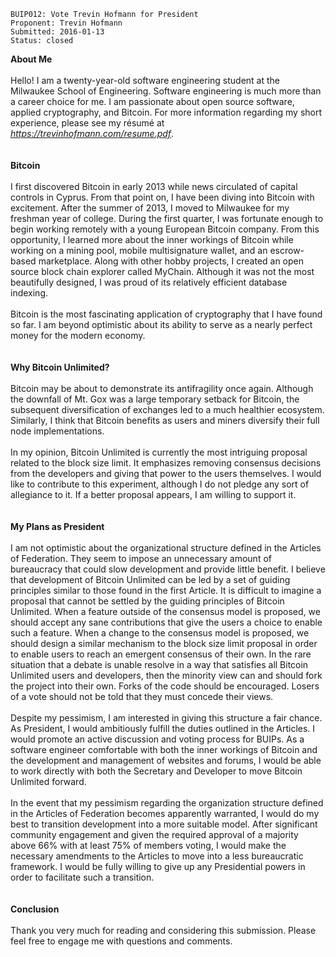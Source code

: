 <pre>
BUIP012: Vote Trevin Hofmann for President
Proponent: Trevin Hofmann
Submitted: 2016-01-13
Status: closed
</pre>

'''About Me'''<br />
<br />
Hello! I am a twenty-year-old software engineering student at the Milwaukee School of Engineering. Software engineering is much more than a career choice for me. I am passionate about open source software, applied cryptography, and Bitcoin. For more information regarding my short experience, please see my résumé at [https://trevinhofmann.com/resume.pdf ''https://trevinhofmann.com/resume.pdf''].<br />
<br />
<br />
'''Bitcoin'''<br />
<br />
I first discovered Bitcoin in early 2013 while news circulated of capital controls in Cyprus. From that point on, I have been diving into Bitcoin with excitement. After the summer of 2013, I moved to Milwaukee for my freshman year of college. During the first quarter, I was fortunate enough to begin working remotely with a young European Bitcoin company. From this opportunity, I learned more about the inner workings of Bitcoin while working on a mining pool, mobile multisignature wallet, and an escrow-based marketplace. Along with other hobby projects, I created an open source block chain explorer called MyChain. Although it was not the most beautifully designed, I was proud of its relatively efficient database indexing.<br />
<br />
Bitcoin is the most fascinating application of cryptography that I have found so far. I am beyond optimistic about its ability to serve as a nearly perfect money for the modern economy.<br />
<br />
<br />
'''Why Bitcoin Unlimited?'''<br />
<br />
Bitcoin may be about to demonstrate its antifragility once again. Although the downfall of Mt. Gox was a large temporary setback for Bitcoin, the subsequent diversification of exchanges led to a much healthier ecosystem. Similarly, I think that Bitcoin benefits as users and miners diversify their full node implementations.<br />
<br />
In my opinion, Bitcoin Unlimited is currently the most intriguing proposal related to the block size limit. It emphasizes removing consensus decisions from the developers and giving that power to the users themselves. I would like to contribute to this experiment, although I do not pledge any sort of allegiance to it. If a better proposal appears, I am willing to support it.<br />
<br />
<br />
'''My Plans as President'''<br />
<br />
I am not optimistic about the organizational structure defined in the Articles of Federation. They seem to impose an unnecessary amount of bureaucracy that could slow development and provide little benefit. I believe that development of Bitcoin Unlimited can be led by a set of guiding principles similar to those found in the first Article. It is difficult to imagine a proposal that cannot be settled by the guiding principles of Bitcoin Unlimited. When a feature outside of the consensus model is proposed, we should accept any sane contributions that give the users a choice to enable such a feature. When a change to the consensus model is proposed, we should design a similar mechanism to the block size limit proposal in order to enable users to reach an emergent consensus of their own. In the rare situation that a debate is unable resolve in a way that satisfies all Bitcoin Unlimited users and developers, then the minority view can and should fork the project into their own. Forks of the code should be encouraged. Losers of a vote should not be told that they must concede their views.<br />
<br />
Despite my pessimism, I am interested in giving this structure a fair chance. As President, I would ambitiously fulfill the duties outlined in the Articles. I would promote an active discussion and voting process for BUIPs. As a software engineer comfortable with both the inner workings of Bitcoin and the development and management of websites and forums, I would be able to work directly with both the Secretary and Developer to move Bitcoin Unlimited forward.<br />
<br />
In the event that my pessimism regarding the organization structure defined in the Articles of Federation becomes apparently warranted, I would do my best to transition development into a more suitable model. After significant community engagement and given the required approval of a majority above 66% with at least 75% of members voting, I would make the necessary amendments to the Articles to move into a less bureaucratic framework. I would be fully willing to give up any Presidential powers in order to facilitate such a transition.<br />
<br />
<br />
'''Conclusion'''<br />
<br />
Thank you very much for reading and considering this submission. Please feel free to engage me with questions and comments.

